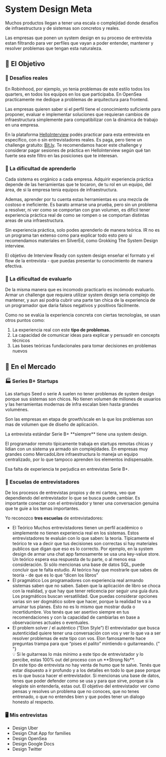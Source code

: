 
# System Design Meta

Muchos productos llegan a tener una escala o complejidad donde desafíos de infraestructura y de sistemas son concretos y reales.

Las empresas que ponen un system design en su proceso de entrevista estan filtrando para ver perfiles que vayan a poder entender, mantener y resolver problemas que tengan esta naturaleza.

<IREmbed src="https://www.youtube.com/embed/MHyvYBaSTPQ?si=7x0u24v5cjsKiJlV" />

## 🎯 El Objetivo

### 🤺 Desafíos reales

En Robinhood, por ejemplo, yo tenia problemas de este estilo todos los quarters, en todos los equipos en los que participaba. En OpenSea practicamente me dedique a problemas de arquitectura para frontend.

Las empresas quieren saber si el perfil tiene el conocimiento suficiente para proponer, evaluar e implementar soluciones que requieran cambios de infraestructura simplemente para compatibilizar con la dinámica de trabajo en una empresa.

En la plataforma [HelloInterview](https://www.hellointerview.com/) podés practicar para esta entrevista en específico, con o sin entrevistadores reales. Es paga, pero tiene un challenge gratuito: [Bit.ly](https://www.hellointerview.com/practice/system-design/cmh10dwcb00y307adjz132feh?q=non-functional-requirements). Te recomendamos hacer este challenge y considerar pagar sesiones de práctica en HelloInterview según qué tan fuerte sea este filtro en las posiciones que te interesan.

### 🏫 La dificultad de aprenderlo

Cada sistema es orgánico a cada empresa. Adquirir experiencia práctica depende de las herramientas que te tocaron, de tu rol en un equipo, del área, de si la empresa tenia equipos de infraestructura.

Ademas, aprender por tu cuenta estas herramientas es una mezcla de costoso e ineficiente. Es barato armarse una prueba, pero sin un problema a resolver, ni ver como se comportan con gran volumen, es difícil tener experiencia práctica real de como se rompen o se comportan distintas areas de una infraestructura.

Sin experiencia práctica, solo podes aprenderlo de manera teórica. IR no es un programa tan extenso como para explicar todo esto pero si recomendamos materiales en SilverEd, como Grokking The System Design interview.

<Callout emoji="💡">
El objetivo de Interview Ready con system design enseñar el formato y el flow de la entrevista - que puedas presentar tu conocimiento de manera efectiva.

</Callout>

### 🔎 La dificultad de evaluarlo

De la misma manera que es incomodo practicarlo es incómodo evaluarlo. Armar un challenge que requiera utilizar system design seria complejo de mantener, y aun asi podria cubrir una parte tan chica de la experiencia de un programador que daria falsos negativos y positivos fácilmente.

Como no se evalúa la experiencia concreta con ciertas tecnologías, se usan otros puntos como:

1. La experiencia real con este **tipo de problemas.**
2. La capacidad de comunicar ideas para explicar y persuadir en concepts técnicos
3. Las bases teóricas fundacionales para tomar decisiones en problemas nuevos

## 🏦 En el Mercado

### 🏭 Series B+ Startups

Las startups Seed o serie A suelen no tener problemas de system design porque sus sistemas son chicos. No tienen volumen de millones de usuarios y las herramientas modernas de infra escalan bien hasta grandes voluménes.

Son las empresas en etapa de growth/scale en la que los problemas son mas de volumen que de diseño de aplicación.

<Callout emoji="💡">
La entrevista estándar Serie B+ **siempre** tiene una system design.

</Callout>

El programador remoto típicamente trabaja en startups remotas chicas y lidian con un sistema ya armado sin complejidades. En empresas muy grandes como MercadoLibre infraestructura lo maneja un equipo centralizado, por lo que tampoco aprenden los elementos indispensable.

Esa falta de experiencia te perjudica en entrevistas Serie B+.

### 🏫 Escuelas de entrevistadores

De los procesos de entrevistas propios y de mi cartera, veo que dependiendo del entrevistador lo que se busca puede cambiar. Es importante conectar con el entrevistador y tener una conversacion genuina que te guíe a los temas importantes.

Yo reconozco **tres escuelas** de entrevistadores:

- El Teórico
  Muchos entrevistadores tienen un perfil académico o simplemente no tienen experiencia real en los sistemas. Estos entrevistadores te evaluán con lo que saben: la teoría.
  Típicamente el teórico te va a decir que tus decisiones son correctas si hay materiales publicos que digan que eso es lo correcto.
  Por ejemplo, en la system design de armar una chat app famosamente se usa una key-value store. Un teórico espera esa respuesta de tu parte, o al menos esa consideración. Si sólo mencionas una base de datos SQL, puede concluir que te falta estudio.
  Al teórico hay que mostrarle que sabes de teoría - de que es lo que “dicen los libros”
- El pragmático
  Los programadores con experiencia real armando sistemas saben que no saben. Saben que la aplicación de libro se choca con la realidad, y que hay que tener reticencia por seguir una guía dura.
  Los pragmáticos buscan versatilidad. Que puedas considerar opciones varias sin ser dogmático sobre que hacer, porque la realidad te va a arruinar tus planes.
  Esto no es lo mismo que mostrar duda o incertidumbre. Vos tenés que ser asertivo siempre en tus recomendaciones y con la capacidad de cambiarlas en base a observaciones actuales o eventuales.
- El problem solver / el auténtico (”Elon Style”)
  El entrevistador que busca autenticidad quiere tener una conversación con vos y ver lo que va a ser resolver problemas de este tipo con vos. Elon famosamente hace preguntas trampa para que “pises el palito” mintiendo o guitarreando.
  {" "}
  <aside>
    💡 Si le guitarreas lo más mínimo a este tipo de entrevistador y lo percibe,
    estas 100% out del proceso con un **Strong No**.
  </aside>
  En este tipo de entrevista no hay venta de humo que te salve. Tenés que estar dispuesto
  a ir profundo y a los detalles en todo lo que pase porque es lo que busca hacer
  el entrevistador. Si mencionas una base de datos, tenes que poder defender como
  se usa y para que sirve, porque si la elegiste sin entenderla, estas out. El objetivo
  del entrevistador ver como pensas y resolves un problema que no conoces, que no
  tenes entrenado, o que no entendes bien y que podes tener un dialogo honesto al
  respecto.

### 🖥️ Mis entrevistas

- Design Uber
- Design Chat App for families
- Design OpenSea
- Design Google Docs
- Design Twitter
